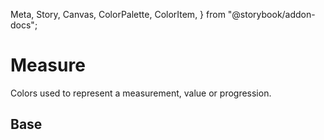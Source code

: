   Meta,
  Story,
  Canvas,
  ColorPalette,
  ColorItem,
} from "@storybook/addon-docs";

<Meta title="Theme/Palettes/Measured" />

# Measure

Colors used to represent a measurement, value or progression.

## Base

<ColorContainer className="paletteContainer">
  <ColorPalette className="docs">
    <ColorItem
      title="Background"
      subtitle="--salt-palette-measured-background"
      colors={{
        "--salt-palette-measured-background":
          "var(--salt-palette-measured-background)",
        "--salt-palette-measured-border-background":
          "var(--salt-palette-measured-border-background)",
      }}
    />
    <ColorItem
      title="Border"
      subtitle="--salt-palette-measured-border"
      colors={{
        "--salt-palette-measured-border": "var(--salt-palette-measured-border)",
        "--salt-palette-measured-border-disabled":
          "var(--salt-palette-measured-border-disabled)",
      }}
    />
    <ColorItem
      title="Fill"
      subtitle="--salt-palette-measured-fill"
      colors={{
        "--salt-palette-measured-fill": "var(--salt-palette-measured-fill)",
        "--salt-palette-measured-fill-disabled":
          "var(--salt-palette-measured-fill-disabled)",
      }}
    />
    <ColorItem
      title="Foreground"
      subtitle="--salt-palette-measured-foreground"
      colors={{
        "--salt-palette-measured-foreground":
          "var(--salt-palette-measured-foreground)",
        "--salt-palette-measured-foreground-disabled":
          "var(--salt-palette-measured-foreground-disabled)",
        "--salt-palette-measured-foreground-active":
          "var(--salt-palette-measured-foreground-active)",
        "--salt-palette-measured-foreground-activeDisabled":
          "var(--salt-palette-measured-foreground-activeDisabled)",
      }}
    />
  </ColorPalette>
</ColorContainer>
